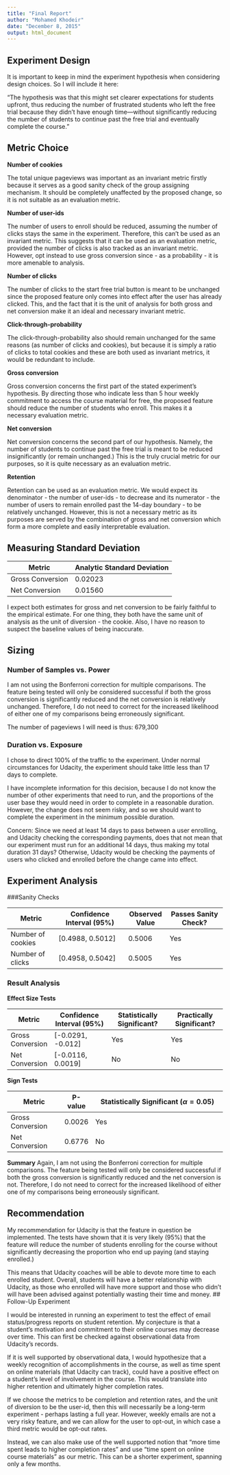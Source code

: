 ```yaml
---
title: "Final Report"
author: "Mohamed Khodeir"
date: "December 8, 2015"
output: html_document
---
```

## Experiment Design

It is important to keep in mind the experiment hypothesis when considering design choices. So I will include it here:

“The hypothesis was that this might set clearer expectations for students upfront, thus reducing the number of frustrated students who left the free trial because they didn't have enough time—without significantly reducing the number of students to continue past the free trial and eventually complete the course.”

## Metric Choice


**Number of cookies**

The total unique pageviews was important as an invariant metric firstly because it serves as a good sanity check of the group assigning mechanism. 
It should be completely unaffected by the proposed change, so it is not suitable as an evaluation metric.

**Number of user-ids**

The number of users to enroll should be reduced, assuming the number of clicks stays the same in the experiment. Therefore, this can’t be used as an invariant metric.
This suggests that it can be used as an evaluation metric, provided the number of clicks is also tracked as an invariant metric. However, opt instead to use gross conversion since - as a probability - it is more amenable to analysis.

**Number of clicks**

The number of clicks to the start free trial button is meant to be unchanged since the proposed feature only comes into effect after the user has already clicked. This, and the fact that it is the unit of analysis for both gross and net conversion make it an ideal and necessary invariant metric. 

**Click-through-probability**

The click-through-probability also should remain unchanged for the same reasons (as number of clicks and cookies), but because it is simply a ratio of clicks to total cookies and these are both used as invariant metrics, it would be redundant to include.

**Gross conversion**

Gross conversion concerns the first part of the stated experiment’s hypothesis. By directing those who indicate less than 5 hour weekly commitment to access the course material for free, the proposed feature should reduce the number of students who enroll. This makes it a necessary evaluation metric. 

**Net conversion**

Net conversion concerns the second part of our hypothesis. Namely, the number of students to continue past the free trial is meant to be reduced insignificantly (or remain unchanged.)
This is the truly crucial metric for our purposes, so it is quite necessary as an evaluation metric.

**Retention**

Retention can be used as an evaluation metric. We would expect its denominator  - the number of user-ids - to decrease and its numerator - the number of users to remain enrolled past the 14-day boundary -  to be relatively unchanged. 
However, this is not a necessary metric as its purposes are served by the combination of gross and net conversion which form a more complete and easily interpretable evaluation.
 
## Measuring Standard Deviation


| Metric           | Analytic Standard Deviation |
|------------------|-----------------------------|
| Gross Conversion | 0.02023                     |
| Net Conversion   | 0.01560                     |

I expect both estimates for gross and net conversion to be fairly faithful to the empirical estimate. For one thing, they both have the same unit of analysis as the unit of diversion - the cookie. Also, I have no reason to suspect the baseline values of being inaccurate. 

## Sizing

### Number of Samples vs. Power

I am not using the Bonferroni correction for multiple comparisons. The feature being tested will only be considered successful if both the gross conversion is significantly reduced and the net conversion is relatively unchanged. Therefore, I do not need to correct for the increased likelihood of either one of my comparisons being erroneously significant.

The number of pageviews I will need is thus: 679,300

### Duration vs. Exposure

I chose to direct 100% of the traffic to the experiment. Under normal circumstances for Udacity, the experiment should take little less than 17 days to complete.

I have incomplete information for this decision, because I do not know the number of other experiments that need to run, and the proportions of the user base they would need in order to complete in a reasonable duration. However, the change does not seem risky, and so we should want to complete the experiment in the minimum possible duration. 

Concern:
Since we need at least 14 days to pass between a user enrolling, and Udacity checking the corresponding payments, does that not mean that our experiment must run for an additional 14 days, thus making my total duration 31 days? Otherwise, Udacity would be checking the payments of users who clicked and enrolled before the change came into effect.

## Experiment Analysis

###Sanity Checks


| Metric            | Confidence Interval (95%) | Observed Value | Passes Sanity Check? |
|-------------------|---------------------------|----------------|----------------------|
| Number of cookies | [0.4988, 0.5012]           | 0.5006         | Yes                  |
| Number of clicks  | [0.4958, 0.5042]           | 0.5005         | Yes                  |

### Result Analysis
**Effect Size Tests**

| Metric           | Confidence Interval (95%) | Statistically Significant? | Practically Significant? |
|------------------|---------------------------|----------------------------|--------------------------|
| Gross Conversion | [-0.0291, -0.012]         | Yes                        | Yes                      |
| Net Conversion   | [-0.0116, 0.0019]         | No                         | No                       |

**Sign Tests**

| Metric           | P-value | Statistically Significant ($\alpha=0.05$) |
|------------------|---------|-------------------------------------------|
| Gross Conversion | 0.0026  | Yes                                       |
| Net Conversion   | 0.6776  | No                                        |



**Summary**
Again, I am not using the Bonferroni correction for multiple comparisons. The feature being tested will only be considered successful if both the gross conversion is significantly reduced and the net conversion is not. Therefore, I do not need to correct for the increased likelihood of either one of my comparisons being erroneously significant.

## Recommendation

My recommendation for Udacity is that the feature in question be implemented. The tests have shown that it is very likely (95%) that the feature will reduce the number of students enrolling for the course without significantly decreasing the proportion who end up paying (and staying enrolled.) 

This means that Udacity coaches will be able to devote more time to each enrolled student. Overall, students will have a better relationship with Udacity, as those who enrolled will have more support and those who didn’t will have been advised against potentially wasting their time and money.
## Follow-Up Experiment

I would be interested in running an experiment to test the effect of email status/progress reports on student retention. My conjecture is that a student’s motivation and commitment to their online courses may decrease over time. This can first be checked against observational data from Udacity’s records.

If it is well supported by observational data, I would hypothesize that a weekly recognition of accomplishments in the course, as well as time spent on online materials (that Udacity can track), could have a positive effect on a student’s level of involvement in the course. This would translate into higher retention and ultimately higher completion rates.

If we choose the metrics to be completion and retention rates, and the unit of diversion to be the user-id, then this will necessarily be a long-term experiment - perhaps lasting a full year. However, weekly emails are not a very risky feature, and we can allow for the user to opt-out, in which case a third metric would be opt-out rates.

Instead, we can also make use of the well supported notion that “more time spent leads to higher completion rates” and use “time spent on online course materials” as our metric. This can be a shorter experiment, spanning only a few months.
